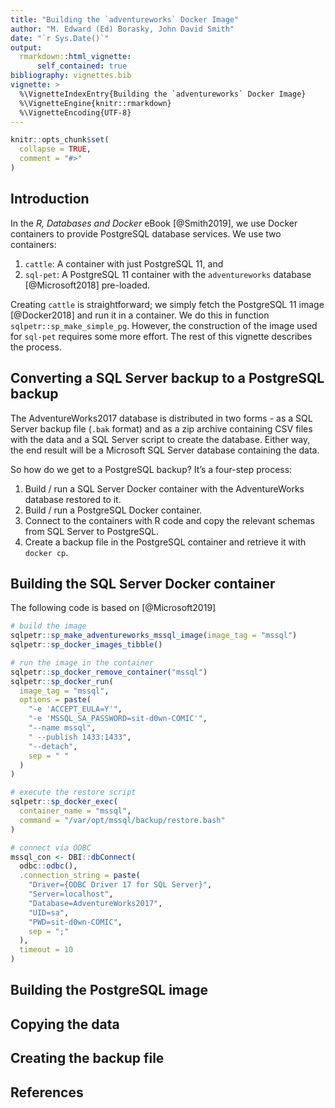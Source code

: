 ```yaml
---
title: "Building the `adventureworks` Docker Image"
author: "M. Edward (Ed) Borasky, John David Smith"
date: "`r Sys.Date()`"
output: 
  rmarkdown::html_vignette:
      self_contained: true
bibliography: vignettes.bib
vignette: >
  %\VignetteIndexEntry{Building the `adventureworks` Docker Image}
  %\VignetteEngine{knitr::rmarkdown}
  %\VignetteEncoding{UTF-8}
---
```


```r
knitr::opts_chunk$set(
  collapse = TRUE,
  comment = "#>"
)
```

## Introduction
In the _R, Databases and Docker_ eBook [@Smith2019], we use Docker containers to provide PostgreSQL database services. We use two containers:

1. `cattle`: A container with just PostgreSQL 11, and
2. `sql-pet`: A PostgreSQL 11 container with the `adventureworks` database [@Microsoft2018] pre-loaded.

Creating `cattle` is straightforward; we simply fetch the PostgreSQL 11 image [@Docker2018] and run it in a container. We do this in function `sqlpetr::sp_make_simple_pg`. However, the construction of the image used for `sql-pet` requires some more effort. The rest of this vignette describes the process.

## Converting a SQL Server backup to a PostgreSQL backup
The AdventureWorks2017 database is distributed in two forms - as a SQL Server backup file (`.bak` format) and as a zip archive containing CSV files with the data and a SQL Server script to create the database. Either way,
the end result will be a Microsoft SQL Server database containing the data.

So how do we get to a PostgreSQL backup? It's a four-step process:

1. Build / run a SQL Server Docker container with the AdventureWorks database restored to it.
2. Build / run a PostgreSQL Docker container.
3. Connect to the containers with R code and copy the relevant schemas from
SQL Server to PostgreSQL.
4. Create a backup file in the PostgreSQL container and retrieve it with `docker cp`.

## Building the SQL Server Docker container
The following code is based on [@Microsoft2019]

```r
# build the image
sqlpetr::sp_make_adventureworks_mssql_image(image_tag = "mssql")
sqlpetr::sp_docker_images_tibble()

# run the image in the container
sqlpetr::sp_docker_remove_container("mssql")
sqlpetr::sp_docker_run(
  image_tag = "mssql",
  options = paste(
    "-e 'ACCEPT_EULA=Y'",
    "-e 'MSSQL_SA_PASSWORD=sit-d0wn-COMIC'",
    "--name mssql",
    " --publish 1433:1433",
    "--detach",
    sep = " "
  )
)

# execute the restore script
sqlpetr::sp_docker_exec(
  container_name = "mssql",
  command = "/var/opt/mssql/backup/restore.bash"
)

# connect via ODBC
mssql_con <- DBI::dbConnect(
  odbc::odbc(),
  .connection_string = paste(
    "Driver={ODBC Driver 17 for SQL Server}",
    "Server=localhost",
    "Database=AdventureWorks2017",
    "UID=sa",
    "PWD=sit-d0wn-COMIC",
    sep = ";"
  ),
  timeout = 10
)

```

## Building the PostgreSQL image

## Copying the data

## Creating the backup file
## References
